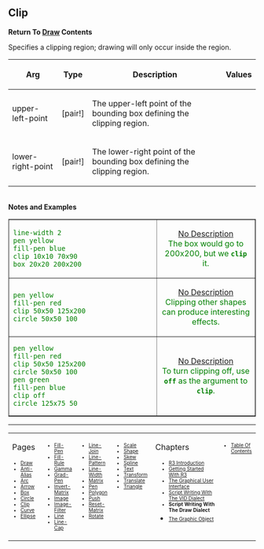 == Clip== 

'''Return To [[Draw]] Contents'''

Specifies a clipping region; drawing will only occur inside the region.

{| cellspacing="1" cellpadding="4" border="0" style="background: black; color: black"
! bgcolor="silver" | Arg 
! bgcolor="silver" | Type 
! bgcolor="silver" | Description
! bgcolor="silver" | Values
|- 
| bgcolor="white" | upper-left-point
| bgcolor="white" | [pair!]
| bgcolor="white" | The upper-left point of the bounding box defining the clipping region.
| bgcolor="white" | 
|- 
| bgcolor="white" | lower-right-point
| bgcolor="white" | [pair!]
| bgcolor="white" | The lower-right point of the bounding box defining the clipping region.
| bgcolor="white" | 
|}
<br>'''Notes and Examples'''

<TABLE style="color:green; background-color:#fffffcc;" cellpadding="20" cellspacing="0" border="1" width=100%><TR>
<TD WIDTH=60%>
<pre>
line-width 2
pen yellow
fill-pen blue
clip 10x10 70x90
box 20x20 200x200
</pre>
</TD>
<TD align=center valign=MIDDLE>[[images/CLIP-1b.png|No Description]]<BR>
The box would go to 200x200, but we <b><tt>clip</tt></b> it.</TD>
</TR><TR>

<TD WIDTH=60%>
<pre>
pen yellow
fill-pen red
clip 50x50 125x200
circle 50x50 100
</pre>
</TD>
<TD align=center valign=MIDDLE>[[images/CLIP-2b.png|No Description]] <BR>
Clipping other shapes can produce interesting effects.</TD>
</TR><TR>

<TD WIDTH=60%>
<pre>
pen yellow
fill-pen red
clip 50x50 125x200
circle 50x50 100
pen green
fill-pen blue
clip off
circle 125x75 50
</pre>
</TD>
<TD align=center valign=MIDDLE>[[images/CLIP-3b.png|No Description]] <br>
To turn clipping off, use <b><tt>off</tt></b> as the argument to <b><tt>clip</tt></b>.</TD>
</TR>
</TABLE>



----
<TABLE WIDTH=100%><TR><TD ALIGN=LEFT VALIGN=TOP WIDTH=14%>
Pages
<font size=1>
*[[Draw]]
*[[Anti-Alias]]
*[[Arc]]
*[[Arrow]]
*[[Box]]
*[[Circle]]
*[[Clip]]
*[[Curve]]
*[[Ellipse]]
</font></TD>

<TD ALIGN=LEFT VALIGN=TOP WIDTH=14%>


<font size=1>
*[[Fill-Pen]]
*[[Fill-Rule]]
*[[Gamma]]
*[[Grad-Pen]]
*[[Invert-Matrix]]
*[[Image]]
*[[Image-Filter]]
*[[Line]]
*[[Line-Cap]]

</font></TD>

<TD ALIGN=LEFT VALIGN=TOP WIDTH=14%>


<font size=1>
*[[Line-Join]]
*[[Line-Pattern]]
*[[Line-Width]]
*[[Matrix]]
*[[Pen]]
*[[Polygon]]
*[[Push]]
*[[Reset-Matrix]]
*[[Rotate]]
</font></TD>

<TD ALIGN=LEFT VALIGN=TOP WIDTH=14%>


<font size=1>
*[[Scale]]
*[[Shape]]
*[[Skew]]
*[[Spline]]
*[[Text]]
*[[Transform]]
*[[Translate]]
*[[Triangle]]
</font></TD>

<TD ALIGN=LEFT VALIGN=TOP width=30%>
Chapters
<font size=1>
*[[R3 Introduction]]
*[[Getting Started With R3]]
*[[The Graphical User Interface]]
*[[Script Writing With The Visual Interface Dialect|Script Writing With The VID Dialect]]
*'''Script Writing With The Draw Dialect'''
*[[The Graphic Object]]</font></TD>

<TD ALIGN=LEFT VALIGN=TOP WIDTH=14%>
<font size=1>
*[[Table Of Contents]]
</font></TD>
</TR></TABLE>